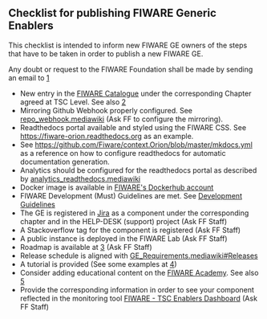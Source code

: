 == Checklist for publishing FIWARE Generic Enablers ==

This checklist is intended to inform new FIWARE GE owners of the steps that have to be taken in order to publish a new FIWARE GE.

Any doubt or request to the FIWARE Foundation shall be made by sending an email to [mailto:fiware-help@lists.fiware.org]

* New entry in the [https://catalogue-server.fiware.org FIWARE Catalogue] under the corresponding Chapter agreed at TSC Level. See also [https://wiki.fiware.org/Working_with_the_FIWARE_catalogue]
* Mirroring Github Webhook properly configured. See [[repo_webhook.mediawiki]]  (Ask FF to configure the mirroring).
* Readthedocs portal available and styled using the FIWARE CSS. See [https://fiware-orion.readthedocs.org https://fiware-orion.readthedocs.org] as an example. 
* See [https://github.com/Fiware/context.Orion/blob/master/mkdocs.yml https://github.com/Fiware/context.Orion/blob/master/mkdocs.yml] as a reference on how to configure readthedocs for automatic documentation generation. 
* Analytics should be configured for the readthedocs portal as described by [[analytics_readthedocs.mediawiki]]
* Docker image is available in [https://hub.docker.com/Dockerhub FIWARE's Dockerhub account]
* FIWARE Development (Must) Guidelines are met. See [[development.mediawiki|Development Guidelines]]
* The GE is registered in [https://jira.fiware.org Jira] as a component under the corresponding chapter and in the HELP-DESK (support) project (Ask FF Staff)
* A Stackoverflow tag for the component is registered (Ask FF Staff)
* A public instance is deployed in the FIWARE Lab (Ask FF Staff)
* Roadmap is available at [https://wiki.fiware.org/Current_Supported_Features_and_Roadmap_in_FIWARE] (Ask FF Staff)
* Release schedule is aligned with [[GE_Requirements.mediawiki#Releases]]
* A tutorial is provided (See some examples at [http://fiware-tutorials.readthedocs.io/en/latest/])
* Consider adding educational content on the [https://edu.fiware.org FIWARE Academy]. See also [https://wiki.fiware.org/Working_with_the_FIWARE_Academy]
* Provide the corresponding information in order to see your component reflected in the monitoring tool [https://docs.google.com/spreadsheets/d/1yyZNUlAPDcqjnD-gIoGOd5SZfVDJXO36G75xTDL0HgA/edit#gid=0 FIWARE - TSC Enablers Dashboard] (Ask FF Staff)


